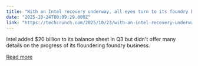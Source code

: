 ```yaml
---
title: "With an Intel recovery underway, all eyes turn to its foundry business"
date: "2025-10-24T00:09:29.000Z"
link: "https://techcrunch.com/2025/10/23/with-an-intel-recovery-underway-all-eyes-turn-to-its-foundry-business/"
---
```


Intel added $20 billion to its balance sheet in Q3 but didn't offer many details on the progress of its floundering foundry business. 

[Read more](https://techcrunch.com/2025/10/23/with-an-intel-recovery-underway-all-eyes-turn-to-its-foundry-business/)
